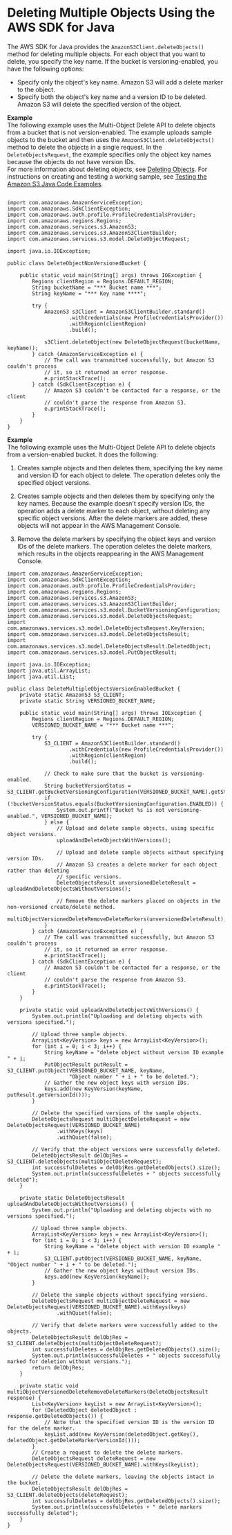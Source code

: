 # Deleting Multiple Objects Using the AWS SDK for Java<a name="DeletingMultipleObjectsUsingJava"></a>

The AWS SDK for Java provides the `AmazonS3Client.deleteObjects()` method for deleting multiple objects\. For each object that you want to delete, you specify the key name\. If the bucket is versioning\-enabled, you have the following options:
+ Specify only the object's key name\. Amazon S3 will add a delete marker to the object\.
+ Specify both the object's key name and a version ID to be deleted\. Amazon S3 will delete the specified version of the object\.

**Example**  
The following example uses the Multi\-Object Delete API to delete objects from a bucket that is not version\-enabled\. The example uploads sample objects to the bucket and then uses the `AmazonS3Client.deleteObjects()` method to delete the objects in a single request\. In the `DeleteObjectsRequest`, the example specifies only the object key names because the objects do not have version IDs\.   
For more information about deleting objects, see [Deleting Objects](DeletingObjects.mdx)\. For instructions on creating and testing a working sample, see [Testing the Amazon S3 Java Code Examples](UsingTheMPJavaAPI.mdx#TestingJavaSamples)\.   

```
 
import com.amazonaws.AmazonServiceException;
import com.amazonaws.SdkClientException;
import com.amazonaws.auth.profile.ProfileCredentialsProvider;
import com.amazonaws.regions.Regions;
import com.amazonaws.services.s3.AmazonS3;
import com.amazonaws.services.s3.AmazonS3ClientBuilder;
import com.amazonaws.services.s3.model.DeleteObjectRequest;

import java.io.IOException;

public class DeleteObjectNonVersionedBucket {

    public static void main(String[] args) throws IOException {
        Regions clientRegion = Regions.DEFAULT_REGION;
        String bucketName = "*** Bucket name ***";
        String keyName = "*** Key name ****";

        try {
            AmazonS3 s3Client = AmazonS3ClientBuilder.standard()
                    .withCredentials(new ProfileCredentialsProvider())
                    .withRegion(clientRegion)
                    .build();

            s3Client.deleteObject(new DeleteObjectRequest(bucketName, keyName));
        } catch (AmazonServiceException e) {
            // The call was transmitted successfully, but Amazon S3 couldn't process 
            // it, so it returned an error response.
            e.printStackTrace();
        } catch (SdkClientException e) {
            // Amazon S3 couldn't be contacted for a response, or the client
            // couldn't parse the response from Amazon S3.
            e.printStackTrace();
        }
    }
}
```

**Example**  
The following example uses the Multi\-Object Delete API to delete objects from a version\-enabled bucket\. It does the following:   

1. Creates sample objects and then deletes them, specifying the key name and version ID for each object to delete\. The operation deletes only the specified object versions\.

1. Creates sample objects and then deletes them by specifying only the key names\. Because the example doesn't specify version IDs, the operation adds a delete marker to each object, without deleting any specific object versions\. After the delete markers are added, these objects will not appear in the AWS Management Console\.

1. Remove the delete markers by specifying the object keys and version IDs of the delete markers\. The operation deletes the delete markers, which results in the objects reappearing in the AWS Management Console\.

```
import com.amazonaws.AmazonServiceException;
import com.amazonaws.SdkClientException;
import com.amazonaws.auth.profile.ProfileCredentialsProvider;
import com.amazonaws.regions.Regions;
import com.amazonaws.services.s3.AmazonS3;
import com.amazonaws.services.s3.AmazonS3ClientBuilder;
import com.amazonaws.services.s3.model.BucketVersioningConfiguration;
import com.amazonaws.services.s3.model.DeleteObjectsRequest;
import com.amazonaws.services.s3.model.DeleteObjectsRequest.KeyVersion;
import com.amazonaws.services.s3.model.DeleteObjectsResult;
import com.amazonaws.services.s3.model.DeleteObjectsResult.DeletedObject;
import com.amazonaws.services.s3.model.PutObjectResult;

import java.io.IOException;
import java.util.ArrayList;
import java.util.List;

public class DeleteMultipleObjectsVersionEnabledBucket {
    private static AmazonS3 S3_CLIENT;
    private static String VERSIONED_BUCKET_NAME;

    public static void main(String[] args) throws IOException {
        Regions clientRegion = Regions.DEFAULT_REGION;
        VERSIONED_BUCKET_NAME = "*** Bucket name ***";

        try {
            S3_CLIENT = AmazonS3ClientBuilder.standard()
                    .withCredentials(new ProfileCredentialsProvider())
                    .withRegion(clientRegion)
                    .build();

            // Check to make sure that the bucket is versioning-enabled.
            String bucketVersionStatus = S3_CLIENT.getBucketVersioningConfiguration(VERSIONED_BUCKET_NAME).getStatus();
            if (!bucketVersionStatus.equals(BucketVersioningConfiguration.ENABLED)) {
                System.out.printf("Bucket %s is not versioning-enabled.", VERSIONED_BUCKET_NAME);
            } else {
                // Upload and delete sample objects, using specific object versions.
                uploadAndDeleteObjectsWithVersions();

                // Upload and delete sample objects without specifying version IDs.
                // Amazon S3 creates a delete marker for each object rather than deleting
                // specific versions.
                DeleteObjectsResult unversionedDeleteResult = uploadAndDeleteObjectsWithoutVersions();

                // Remove the delete markers placed on objects in the non-versioned create/delete method.
                multiObjectVersionedDeleteRemoveDeleteMarkers(unversionedDeleteResult);
            }
        } catch (AmazonServiceException e) {
            // The call was transmitted successfully, but Amazon S3 couldn't process 
            // it, so it returned an error response.
            e.printStackTrace();
        } catch (SdkClientException e) {
            // Amazon S3 couldn't be contacted for a response, or the client
            // couldn't parse the response from Amazon S3.
            e.printStackTrace();
        }
    }

    private static void uploadAndDeleteObjectsWithVersions() {
        System.out.println("Uploading and deleting objects with versions specified.");

        // Upload three sample objects.
        ArrayList<KeyVersion> keys = new ArrayList<KeyVersion>();
        for (int i = 0; i < 3; i++) {
            String keyName = "delete object without version ID example " + i;
            PutObjectResult putResult = S3_CLIENT.putObject(VERSIONED_BUCKET_NAME, keyName,
                    "Object number " + i + " to be deleted.");
            // Gather the new object keys with version IDs.
            keys.add(new KeyVersion(keyName, putResult.getVersionId()));
        }

        // Delete the specified versions of the sample objects.
        DeleteObjectsRequest multiObjectDeleteRequest = new DeleteObjectsRequest(VERSIONED_BUCKET_NAME)
                .withKeys(keys)
                .withQuiet(false);

        // Verify that the object versions were successfully deleted.
        DeleteObjectsResult delObjRes = S3_CLIENT.deleteObjects(multiObjectDeleteRequest);
        int successfulDeletes = delObjRes.getDeletedObjects().size();
        System.out.println(successfulDeletes + " objects successfully deleted");
    }

    private static DeleteObjectsResult uploadAndDeleteObjectsWithoutVersions() {
        System.out.println("Uploading and deleting objects with no versions specified.");

        // Upload three sample objects.
        ArrayList<KeyVersion> keys = new ArrayList<KeyVersion>();
        for (int i = 0; i < 3; i++) {
            String keyName = "delete object with version ID example " + i;
            S3_CLIENT.putObject(VERSIONED_BUCKET_NAME, keyName, "Object number " + i + " to be deleted.");
            // Gather the new object keys without version IDs.
            keys.add(new KeyVersion(keyName));
        }

        // Delete the sample objects without specifying versions.
        DeleteObjectsRequest multiObjectDeleteRequest = new DeleteObjectsRequest(VERSIONED_BUCKET_NAME).withKeys(keys)
                .withQuiet(false);

        // Verify that delete markers were successfully added to the objects.
        DeleteObjectsResult delObjRes = S3_CLIENT.deleteObjects(multiObjectDeleteRequest);
        int successfulDeletes = delObjRes.getDeletedObjects().size();
        System.out.println(successfulDeletes + " objects successfully marked for deletion without versions.");
        return delObjRes;
    }

    private static void multiObjectVersionedDeleteRemoveDeleteMarkers(DeleteObjectsResult response) {
        List<KeyVersion> keyList = new ArrayList<KeyVersion>();
        for (DeletedObject deletedObject : response.getDeletedObjects()) {
            // Note that the specified version ID is the version ID for the delete marker.
            keyList.add(new KeyVersion(deletedObject.getKey(), deletedObject.getDeleteMarkerVersionId()));
        }
        // Create a request to delete the delete markers.
        DeleteObjectsRequest deleteRequest = new DeleteObjectsRequest(VERSIONED_BUCKET_NAME).withKeys(keyList);

        // Delete the delete markers, leaving the objects intact in the bucket.
        DeleteObjectsResult delObjRes = S3_CLIENT.deleteObjects(deleteRequest);
        int successfulDeletes = delObjRes.getDeletedObjects().size();
        System.out.println(successfulDeletes + " delete markers successfully deleted");
    }
}
```